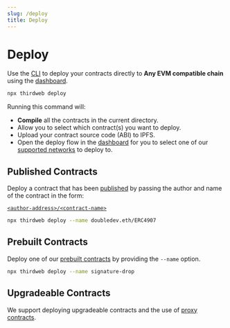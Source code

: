 ```yaml
---
slug: /deploy
title: Deploy
---
```



# Deploy
Use the [CLI](/cli) to deploy your contracts directly to **Any EVM compatible chain** using the [dashboard](/dashboard).

```bash
npx thirdweb deploy
```

Running this command will:

- **Compile** all the contracts in the current directory.
- Allow you to select which contract(s) you want to deploy.
- Upload your contract source code (ABI) to IPFS.
- Open the deploy flow in the [dashboard](https://thirdweb.com/dashboard) for you to select one of
  our [supported networks](https://blog.thirdweb.com/guides/which-network-should-you-use) to deploy to.

## Published Contracts

Deploy a contract that has been [published](/publish) by passing the author and name of the contract in the form:

[`<author-address>/<contract-name>`](https://thirdweb.com/doubledev.eth/ERC4907)

```bash
npx thirdweb deploy --name doubledev.eth/ERC4907
```

## Prebuilt Contracts

Deploy one of our [prebuilt contracts](/pre-built-contracts) by providing the `--name` option.

```bash
npx thirdweb deploy --name signature-drop
```

## Upgradeable Contracts

We support deploying upgradeable contracts and the use of [proxy contracts](/glossary/proxy-contracts).


